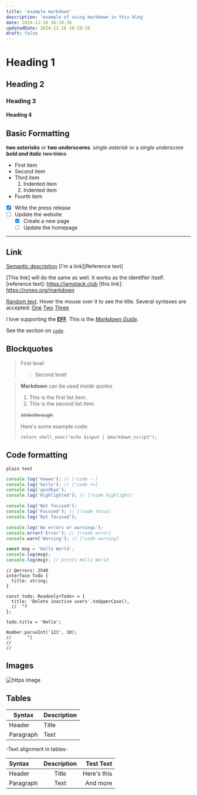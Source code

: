 ```yaml
---
title: 'example markdown'
description: 'example of using markdown in this blog'
date: 2024-11-16 16:19:26
updatedDate: 2024-11-16 16:19:26
draft: false
---
```


# Heading 1

## Heading 2

### Heading 3

#### Heading 4

## Basic Formatting

**two asterisks** or **two underscores**.
_single asterisk_ or a _single underscore_
**_bold and italic_**
~~two tildes~~

- First item
- Second item
- Third item
  1. Indented item
  1. Indented item
- Fourth item

- [x] Write the press release
- [ ] Update the website
  - [x] Create a new page
  - [ ] Update the homepage

---

## Link

[Semantic description](https://roneo.org/markdown)
[I'm a link][Reference text]

[This link] will do the same as well. It works as the identifier itself.
[reference text]: https://jamstack.club
[this link]: https://roneo.org/markdown

[Random text][random-identifier].
Hover the mouse over it to see the title.
Several syntaxes are accepted:
[One](https://eff.org 'First site')
[Two](https://example.com 'Second site')
[Three](https://example.com 'Third site')

[random-identifier]: https://roneo.org/markdown 'This example has a title'

I love supporting the **[EFF](https://eff.org)**.
This is the _[Markdown Guide](https://www.markdownguide.org)_.

See the section on [`code`](#code).

## Blockquotes

> First level
>
> > Second level

> **Markdown** can be used _inside quotes_
>
> 1.  This is the first list item.
> 1.  This is the second list item.
>
> ~~strikethrough~~
>
> Here's some example code:
>
>     return shell_exec("echo $input | $markdown_script");

## Code formatting

```
plain text
```

```ts
console.log('hewwo'); // [!code --]
console.log('hello'); // [!code ++]
console.log('goodbye');
console.log('Highlighted'); // [!code highlight]
```

```ts
console.log('Not focused');
console.log('Focused'); // [!code focus]
console.log('Not focused');
```

```ts
console.log('No errors or warnings');
console.error('Error'); // [!code error]
console.warn('Warning'); // [!code warning]
```

```js /Hello/
const msg = 'Hello World';
console.log(msg);
console.log(msg); // prints Hello World
```

```tsx twoslash
// @errors: 2540
interface Todo {
  title: string;
}

const todo: Readonly<Todo> = {
  title: 'Delete inactive users'.toUpperCase(),
  //  ^?
};

todo.title = 'Hello';

Number.parseInt('123', 10);
//      ^|
//
//
```

## Images

![https image](https://placehold.co/600x400 'image with title title')

## Tables

| Syntax    | Description |
| --------- | ----------- |
| Header    | Title       |
| Paragraph | Text        |

-Text alignment in tables-

| Syntax    | Description |   Test Text |
| :-------- | :---------: | ----------: |
| Header    |    Title    | Here's this |
| Paragraph |    Text     |    And more |
